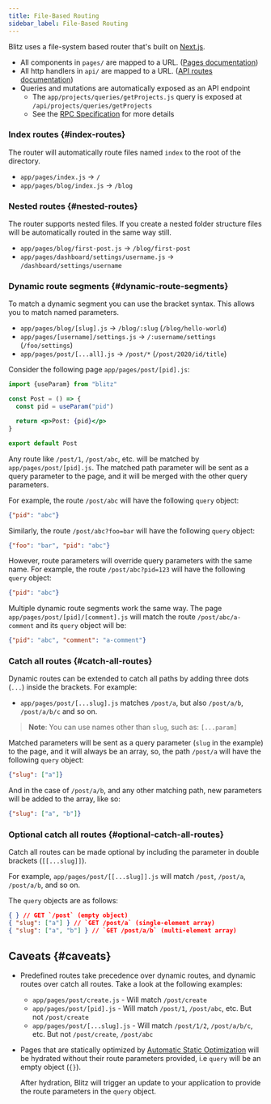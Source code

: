 ```yaml
---
title: File-Based Routing
sidebar_label: File-Based Routing
---
```


Blitz uses a file-system based router that's built on
[Next.js](https://nextjs.org/docs/routing/introduction).

- All components in `pages/` are mapped to a URL.
  ([Pages documentation](./pages))
- All http handlers in `api/` are mapped to a URL.
  ([API routes documentation](./api-routes))
- Queries and mutations are automatically exposed as an API endpoint
  - The `app/projects/queries/getProjects.js` query is exposed at
    `/api/projects/queries/getProjects`
  - See the [RPC Specification](./rpc-specification) for more details

### Index routes {#index-routes}

The router will automatically route files named `index` to the root of the
directory.

- `app/pages/index.js` → `/`
- `app/pages/blog/index.js` → `/blog`

### Nested routes {#nested-routes}

The router supports nested files. If you create a nested folder structure
files will be automatically routed in the same way still.

- `app/pages/blog/first-post.js` → `/blog/first-post`
- `app/pages/dashboard/settings/username.js` →
  `/dashboard/settings/username`

### Dynamic route segments {#dynamic-route-segments}

To match a dynamic segment you can use the bracket syntax. This allows you
to match named parameters.

- `app/pages/blog/[slug].js` → `/blog/:slug` (`/blog/hello-world`)
- `app/pages/[username]/settings.js` → `/:username/settings`
  (`/foo/settings`)
- `app/pages/post/[...all].js` → `/post/*` (`/post/2020/id/title`)

Consider the following page `app/pages/post/[pid].js`:

```jsx
import {useParam} from "blitz"

const Post = () => {
  const pid = useParam("pid")

  return <p>Post: {pid}</p>
}

export default Post
```

Any route like `/post/1`, `/post/abc`, etc. will be matched by
`app/pages/post/[pid].js`. The matched path parameter will be sent as a
query parameter to the page, and it will be merged with the other query
parameters.

For example, the route `/post/abc` will have the following `query` object:

```json
{"pid": "abc"}
```

Similarly, the route `/post/abc?foo=bar` will have the following `query`
object:

```json
{"foo": "bar", "pid": "abc"}
```

However, route parameters will override query parameters with the same
name. For example, the route `/post/abc?pid=123` will have the following
`query` object:

```json
{"pid": "abc"}
```

Multiple dynamic route segments work the same way. The page
`app/pages/post/[pid]/[comment].js` will match the route
`/post/abc/a-comment` and its `query` object will be:

```json
{"pid": "abc", "comment": "a-comment"}
```

### Catch all routes {#catch-all-routes}

Dynamic routes can be extended to catch all paths by adding three dots
(`...`) inside the brackets. For example:

- `app/pages/post/[...slug].js` matches `/post/a`, but also `/post/a/b`,
  `/post/a/b/c` and so on.

> **Note**: You can use names other than `slug`, such as: `[...param]`

Matched parameters will be sent as a query parameter (`slug` in the
example) to the page, and it will always be an array, so, the path
`/post/a` will have the following `query` object:

```json
{"slug": ["a"]}
```

And in the case of `/post/a/b`, and any other matching path, new
parameters will be added to the array, like so:

```json
{"slug": ["a", "b"]}
```

### Optional catch all routes {#optional-catch-all-routes}

Catch all routes can be made optional by including the parameter in double
brackets (`[[...slug]]`).

For example, `app/pages/post/[[...slug]].js` will match `/post`,
`/post/a`, `/post/a/b`, and so on.

The `query` objects are as follows:

```json
{ } // GET `/post` (empty object)
{ "slug": ["a"] } // `GET /post/a` (single-element array)
{ "slug": ["a", "b"] } // `GET /post/a/b` (multi-element array)
```

## Caveats {#caveats}

- Predefined routes take precedence over dynamic routes, and dynamic
  routes over catch all routes. Take a look at the following examples:
  - `app/pages/post/create.js` - Will match `/post/create`
  - `app/pages/post/[pid].js` - Will match `/post/1`, `/post/abc`, etc.
    But not `/post/create`
  - `app/pages/post/[...slug].js` - Will match `/post/1/2`, `/post/a/b/c`,
    etc. But not `/post/create`, `/post/abc`
- Pages that are statically optimized by
  [Automatic Static Optimization](./pages#automatic-static-optimization)
  will be hydrated without their route parameters provided, i.e `query`
  will be an empty object (`{}`).

  After hydration, Blitz will trigger an update to your application to
  provide the route parameters in the `query` object.
